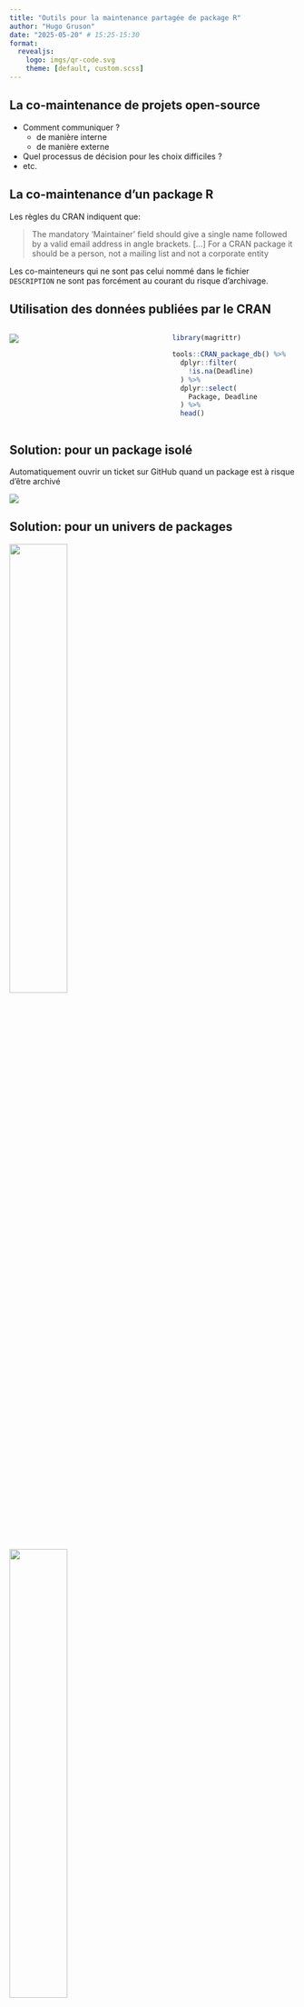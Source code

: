 ```yaml
---
title: "Outils pour la maintenance partagée de package R"
author: "Hugo Gruson"
date: "2025-05-20" # 15:25-15:30
format:
  revealjs:
    logo: imgs/qr-code.svg
    theme: [default, custom.scss]
---
```


## La co-maintenance de projets open-source

- Comment communiquer ?
  - de manière interne
  - de manière externe
- Quel processus de décision pour les choix difficiles ?
- etc.

## La co-maintenance d'un package R

Les règles du CRAN indiquent que:

> The mandatory ‘Maintainer’ field should give a single name followed by a valid email address in angle brackets.
> [...] For a CRAN package it should be a person, not a mailing list and not a corporate entity

Les co-mainteneurs qui ne sont pas celui nommé dans le fichier `DESCRIPTION` ne sont pas forcément au courant du risque d'archivage.

## Utilisation des données publiées par le CRAN

:::: {.columns}

::: {.column width="55%"}
![](imgs/doFuture_cran_checks.png)
:::

::: {.column width="45%"}

```r
library(magrittr)
```

```r
tools::CRAN_package_db() %>%
  dplyr::filter(
    !is.na(Deadline)
  ) %>%
  dplyr::select(
    Package, Deadline
  ) %>%
  head()
```

:::

::::

## Solution: pour un package isolé

Automatiquement ouvrir un ticket sur GitHub quand un package est à risque d’être archivé

![](imgs/pavo_workflows_runs.png)


## Solution: pour un univers de packages

::: {layout-ncol=2}

![](imgs/epiverse-trace%20CRAN%20checks.png){width=45%}

![](imgs/epiverse-trace_etdashboard_issue.png){width=45%}

:::
